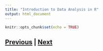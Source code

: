 ```yaml
---
title: "Introduction to Data Analysis in R"
output: html_document
---
```


```r
knitr::opts_chunk$set(echo = TRUE)
```

## [Previous](index.html) | [Next](files.html)

